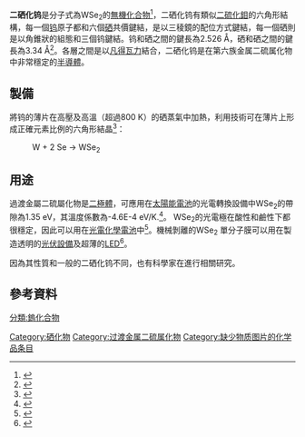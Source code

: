 {{Chembox
| ImageFile = Molybdenite-3D-balls.png
|  ImageSize = 
|  ImageAlt = 
| IUPACName = 
| OtherNames = 
|Section1={{Chembox Identifiers
| CASNo_Ref = {{cascite|correct|CAS}}
| CASNo = 12067-46-8
| PubChem = 82910
| EINECS = 235-078-7
| SMILES = [Se]=[W]=[Se]
| InChI = 1S/2Se.W
| InChIKey = ROUIDRHELGULJS-UHFFFAOYSA-N
 }}
|Section2 = {{Chembox Properties
|  Formula = WSe<sub>2</sub>
|  MolarMass = 341.76
|  Appearance = 灰色固体
|  Density = 9.32
|  MeltingPt = 
|  BoilingPt = 
|  Solubility = }}
| Section3 = {{Chembox Hazards
|  MainHazards = [http://www.espimetals.com/index.php/msds/297-tungsten-selenide External MSDS]
|  FlashPt = 
|  Autoignition = }}

| Section8 = {{Chembox Related
|   OtherAnions = [[二氧化钨|二氧化钨]]<br />[[二硫化钨|二硫化钨]]
|   OtherCations = [[二硒化钼|二硒化钼]]
|   OtherFunctn = 
|    Function = 
  }}
}}
'''二硒化钨'''是分子式為WSe<sub>2</sub>的[[無機化合物|無機化合物]]<ref>{{Holleman&Wiberg}}</ref>，二硒化钨有類似[[二硫化鉬|二硫化鉬]]的六角形結構，每一個[[钨|钨]]原子都和六個[[硒|硒]]共價鍵結，是以三稜鏡的配位方式鍵結，每一個硒則是以角錐狀的組態和三個钨鍵結。钨和硒之間的鍵長為2.526 Å，硒和硒之間的鍵長為3.34 Å<ref>{{cite journal | last1 = Schutte | first1 = W.J. | last2 = De Boer | first2 =  J.L. | last3 = Jellinek | first3 = F. | title = Crystal Structures of Tungsten Disulfide and Diselenide | journal = Journal of Solid State Chemistry | year = 1986 | volume = 70 | pages = 207-209 | doi = 10.1016/0022-4596(87)90057-0}}</ref>。各層之間是以[[凡得瓦力|凡得瓦力]]結合，二硒化钨是在第六族金属二硫属化物中非常穩定的[[半導體|半導體]]。

==製備==
將钨的薄片在高壓及高溫（超過800 K）的硒蒸氣中加熱，利用{{link-en|溅射淀积|sputter deposition}}技術可在薄片上形成正確元素比例的六角形結晶<ref>{{cite journal | last1 = Pouzet | first1 = J. | last2 = Bernede | first2 = J.C. | last3 = Khellil | first3 = A. | last4 = Essaidi | first4 = H. | last5 = Benhida | first5 = S. | title = Preparation and characterization of tungsten diselenide thin films | journal = Thin Solid Films | year = 1992 | volume = 208 | pages = 252-259 | doi = 10.1016/0040-6090(92)90652-R}}</ref>：

:W  +  2 Se   →   WSe<sub>2</sub>

==用途==
過渡金屬二硫屬化物是[[二極體|二極體]]，可應用在[[太陽能電池|太陽能電池]]的光電轉換設備中WSe<sub>2</sub>的帶隙為1.35 eV，其溫度係數為-4.6E-4 eV/K.<ref>{{cite journal | last1 = Upadhyayula | first1 = L.C. | last2 = Loferski | first2 = J.J. | last3 = Wold | first3 = A. | last4 = Giriat | first4 = W. | last5 = Kershaw | first5 = R. | title = Semiconducting Properties of Single Crystals of n- and p-Type Tungsten Diselenide (WSe2) | journal = Journal of Applied Physics | year = 1968 | volume = 39 | pages = 353-358 | doi = 10.1063/1.1655829}}</ref>。  WSe<sub>2</sub>的光電極在酸性和鹼性下都很穩定，因此可以用在[[光電化學電池|光電化學電池]]中<ref>{{cite journal | last1 = Gobrecht | first1 = J. | last2 = Gerischer | first2 = H. | last3 = Tributsch | first3 = H. | title = Electrochemical Solar Cell Based on the d-Band Semiconductor Tungsten-Diselenide | journal = Berichte der Bunsengesellschaft für physikalische Chemie | year = 1978 | volume = 82 | issue = 12 | pages = 1331-1335 | doi = 10.1002/bbpc.19780821212}}</ref>。機械剝離的WSe<sub>2</sub> 單分子膜可以用在製造透明的[[光伏效應|光伏設備]]及超薄的[[LED|LED]]<ref>{{cite web | last = Johnson | first = Dexter | title = Tungsten Diselenide Is New 2-D Optoelectronic Wonder Material | url = http://spectrum.ieee.org/nanoclast/semiconductors/optoelectronics/tungsten-diselinide-is-new-2d-optoelectronic-wonder-material | publisher = IEEE Spectrum | date = 11 March 2014 | accessdate = 19 March 2014 | archive-date = 2020-11-12 | archive-url = https://web.archive.org/web/20201112042030/https://spectrum.ieee.org/nanoclast/semiconductors/optoelectronics/tungsten-diselinide-is-new-2d-optoelectronic-wonder-material/ | dead-url = no }}</ref>。

{{link-en|過渡金屬二硫屬化物單分子膜|Transition Metal Dichalcogenide monolayers|WSe<sub>2</sub>單分子膜}}因為其性質和一般的二硒化钨不同，也有科學家在進行相關研究。

==參考資料==
{{reflist}}

{{鎢化合物}}
[[分類:鎢化合物|分類:鎢化合物]]
[[Category:硒化物|Category:硒化物]]
[[Category:过渡金属二硫属化物|Category:过渡金属二硫属化物]]
[[Category:缺少物质图片的化学品条目|Category:缺少物质图片的化学品条目]]
